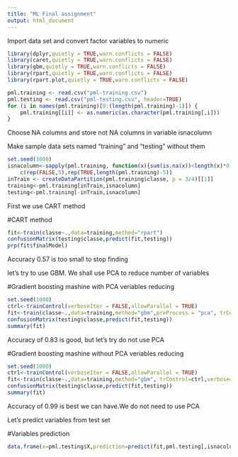 ```yaml
---
title: "ML Final assignment"
output: html_document
---
```


Import data set and convert factor variables to numeric

```r
library(dplyr,quietly = TRUE,warn.conflicts = FALSE)
library(caret,quietly = TRUE,warn.conflicts = FALSE)
library(gbm,quietly = TRUE,warn.conflicts = FALSE)
library(rpart,quietly = TRUE,warn.conflicts = FALSE)
library(rpart.plot,quietly = TRUE,warn.conflicts = FALSE)

pml.training <- read.csv("pml-training.csv")
pml.testing <- read.csv("pml-testing.csv", header=TRUE)
for (i in names(pml.training)[8:(length(pml.training)-1)]) {
    pml.training[[i]] <- as.numeric(as.character(pml.training[,i]))
}

```

Choose NA columns and store not NA columns in variable isnacolumn

Make sample data sets named "training" and "testing" without them

```r
set.seed(1000)
isnacolumn<-sapply(pml.training, function(x){sum(is.na(x))<length(x)*0.1}) & 
    c(rep(FALSE,5),rep(TRUE,length(pml.training)-5))
inTrain <- createDataPartition(pml.training$classe, p = 3/4)[[1]]
training<-pml.training[inTrain,isnacolumn]
testing<-pml.training[-inTrain,isnacolumn]
```

First we use CART method

#CART method

```r
fit<-train(classe~.,data=training,method="rpart")
confusionMatrix(testing$classe,predict(fit,testing))
prp(fit$finalModel)

```

Accuracy 0.57 is too small to stop finding

let's try to use GBM. We shall use PCA to reduce number of variables

#Gradient boosting mashine with PCA veriables reducing

```r
set.seed(1000)
ctrl<-trainControl(verboseIter = FALSE,allowParallel = TRUE)
fit<-train(classe~.,data=training,method="gbm",preProcess = "pca", trControl=ctrl,verbose=FALSE)
confusionMatrix(testing$classe,predict(fit,testing))
summary(fit)
```

Accuracy of 0.83 is good, but let's try do not use PCA

#Gradient boosting mashine without PCA veriables reducing

```r
set.seed(1000)
ctrl<-trainControl(verboseIter = FALSE,allowParallel = TRUE)
fit<-train(classe~.,data=training,method="gbm", trControl=ctrl,verbose=FALSE)
confusionMatrix(testing$classe,predict(fit,testing))
summary(fit)
```

Accuracy of 0.99 is best we can have.We do not need to use PCA 

Let's predict variables from test set

#Variables prediction

```r
data.frame(x=pml.testing$X,prediction=predict(fit,pml.testing[,isnacolumn]))
```

